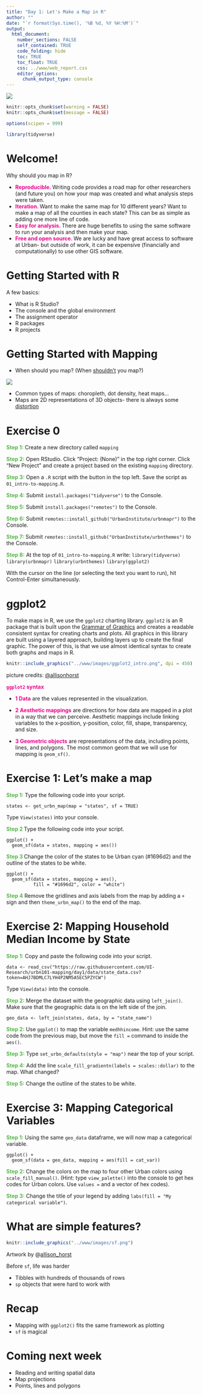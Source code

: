 ```yaml
---
title: "Day 1: Let's Make a Map in R"
author: ""
date: "`r format(Sys.time(), '%B %d, %Y %H:%M')`"
output:
  html_document:
    number_sections: FALSE
    self_contained: TRUE
    code_folding: hide
    toc: TRUE
    toc_float: TRUE
    css: ../www/web_report.css
    editor_options:
      chunk_output_type: console
---
```


<style>
@import url('https://fonts.googleapis.com/css?family=Lato&display=swap');
</style>

<link rel="stylesheet" href="//fonts.googleapis.com/css?family=Lato" />

![](../www/images/urban-institute-logo.png)

```r
knitr::opts_chunk$set(warning = FALSE)
knitr::opts_chunk$set(message = FALSE)
```

```r
options(scipen = 999)

library(tidyverse)
```

# Welcome!

Why should you map in R?

* **<font color="#ec008b"> Reproducible. </font>** Writing code provides a road map for other researchers (and future you) on how your map was created and what analysis steps were taken.
* **<font color="#ec008b"> Iteration. </font>** Want to make the same map for 10 different years? Want to make a map of all the counties in each state? This can be as simple as adding one more line of code.
* **<font color="#ec008b"> Easy for analysis. </font>** There are huge benefits to using the same software to run your analysis and then make your map.
* **<font color="#ec008b"> Free and open source. </font>** We are lucky and have great access to software at Urban- but outside of work, it can be expensive (financially and computationally) to use other GIS software.

# Getting Started with R

A few basics:

* What is R Studio? 
* The console and the global environment
* The assignment operator
* R packages
* R projects

# Getting Started with Mapping

* When should you map? (When [shouldn't](https://twitter.com/TerribleMaps) you map?)

![](https://imgs.xkcd.com/comics/heatmap.png)

* Common types of maps: choropleth, dot density, heat maps...
* Maps are 2D representations of 3D objects- there is always some [distortion](https://www.youtube.com/watch?v=vVX-PrBRtTY)

# Exercise 0

<font color="#55b748">**Step 1:**</font> Create a new directory called `mapping`

<font color="#55b748">**Step 2:**</font> Open RStudio. Click "Project: (None)" in the top right corner. Click "New Project" and create a project based on the existing `mapping` directory.

<font color="#55b748">**Step 3:**</font> Open a `.R` script with the button in the top left. Save the script as `01_intro-to-mapping.R`.

<font color="#55b748">**Step 4:**</font> Submit `install.packages("tidyverse")` to the Console.

<font color="#55b748">**Step 5:**</font> Submit `install.packages("remotes")` to the Console.

<font color="#55b748">**Step 6:**</font> Submit `remotes::install_github("UrbanInstitute/urbnmapr")` to the Console.

<font color="#55b748">**Step 7:**</font> Submit `remotes::install_github("UrbanInstitute/urbnthemes")` to the Console.

<font color="#55b748">**Step 8:**</font> At the top of `01_intro-to-mapping.R` write:
`library(tidyverse)`
`library(urbnmapr)`
`library(urbnthemes)`
`library(ggplot2)` 

With the cursor on the line (or selecting the text you want to run), hit Control-Enter simultaneously.

# ggplot2
To make maps in R, we use the `ggplot2` charting library. `ggplot2` is an R 
package that is built upon the [Grammar of Graphics](https://cfss.uchicago.edu/notes/grammar-of-graphics/) and creates a readable 
consistent syntax for creating charts and plots. All graphics in this library
are built using a layered approach, building layers up to create the final 
graphic. The power of this, is that we use almost identical syntax to create 
both graphs and maps in R.

```r
knitr::include_graphics("../www/images/ggplot2_intro.png", dpi = 450)
```

picture credits: [\@allisonhorst](https://twitter.com/allison_horst)   


<font color="#ec008b"> **`ggplot2` syntax** </font>

* <font color="#ec008b">**1 Data**</font> are the values represented in the visualization.

* <font color="#ec008b">**2 Aesthetic mappings**</font> are directions for how data are mapped in a plot in a way that we can perceive. Aesthetic mappings include linking variables to the x-position, y-position, color, fill, shape, transparency, and size. 

* <font color="#ec008b">**3 Geometric objects**</font> are representations of the data, including points, lines, and polygons. The most common geom that we will use for mapping is `geom_sf()`.


# Exercise 1: Let's make a map

<font color="#55b748">**Step 1:**</font> Type the following code into your script.

```
states <- get_urbn_map(map = "states", sf = TRUE)
```
Type `View(states)` into your console.

<font color="#55b748">**Step 2 **</font> Type the following code into your script.

```
ggplot() +
  geom_sf(data = states, mapping = aes())
```

<font color="#55b748">**Step 3 **</font> Change the color of the states to be Urban cyan (#1696d2) and the outline of the states to be white.

```
ggplot() +
  geom_sf(data = states, mapping = aes(),
          fill = "#1696d2", color = "white")
```

<font color="#55b748">**Step 4**</font> Remove the gridlines and axis labels from the map by adding a `+` sign and then `theme_urbn_map()` to the end of the map.

# Exercise 2: Mapping Household Median Income by State

<font color="#55b748">**Step 1:**</font> Copy and paste the following code into your script. 

```
data <- read_csv("https://raw.githubusercontent.com/UI-Research/urbn101-mapping/day1/data/state_data.csv?token=AHJ7BDMLC7LYH4P2NM5A5EC5PZYCW")
```

Type `View(data)` into the console.

<font color="#55b748">**Step 2:**</font> Merge the dataset with the geographic data using `left_join()`. Make sure that the geographic data is on the left side of the join.

```
geo_data <- left_join(states, data, by = "state_name")
```

<font color="#55b748">**Step 2:**</font> Use `ggplot()` to map the variable `medhhincome`. Hint: use the same code from the previous map, but move the `fill =` command to inside the `aes()`.

<font color="#55b748">**Step 3:**</font> Type `set_urbn_defaults(style = "map")` near the top of your script.

<font color="#55b748">**Step 4:**</font> Add the line `scale_fill_gradientn(labels = scales::dollar)` to the map. What changed?

<font color="#55b748">**Step 5:**</font> Change the outline of the states to be white.


# Exercise 3: Mapping Categorical Variables

<font color="#55b748">**Step 1:**</font> Using the same `geo_data` dataframe, we will now map a categorical variable.

```
ggplot() +
  geom_sf(data = geo_data, mapping = aes(fill = cat_var))
```
<font color="#55b748">**Step 2:**</font> Change the colors on the map to four other Urban colors using `scale_fill_manual()`. (Hint: type `view_palette()` into the console to get hex codes for Urban colors. Use `values = ` and a vector of hex codes).

<font color="#55b748">**Step 3:**</font> Change the title of your legend by adding `labs(fill = "My categorical variable")`.

# What are simple features?

```r
knitr::include_graphics("../www/images/sf.png")
```

Artwork by @[allison_horst](https://twitter.com/allison_horst?ref_src=twsrc%5Egoogle%7Ctwcamp%5Eserp%7Ctwgr%5Eauthor)

Before `sf`, life was harder

* Tibbles with hundreds of thousands of rows
* `sp` objects that were hard to work with

# Recap

* Mapping with `ggplot2()` fits the same framework as plotting
* `sf` is magical

# Coming next week

* Reading and writing spatial data
* Map projections
* Points, lines and polygons
